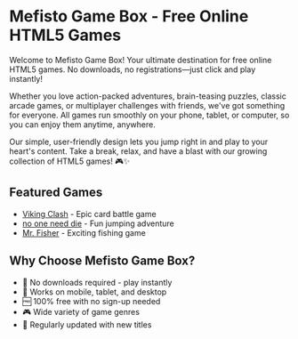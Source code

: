 # Mefisto Game Box - Free Online HTML5 Games

Welcome to Mefisto Game Box! Your ultimate destination for free online HTML5 games. No downloads, no registrations—just click and play instantly!

Whether you love action-packed adventures, brain-teasing puzzles, classic arcade games, or multiplayer challenges with friends, we've got something for everyone. All games run smoothly on your phone, tablet, or computer, so you can enjoy them anytime, anywhere.

Our simple, user-friendly design lets you jump right in and play to your heart's content. Take a break, relax, and have a blast with our growing collection of HTML5 games! 🎮✨

## Featured Games

- [Viking Clash](vikingClash.mdx) - Epic card battle game
- [no one need die](nooneneeddie.mdx) - Fun jumping adventure
- [Mr. Fisher](mrFisher.mdx) - Exciting fishing game

## Why Choose Mefisto Game Box?
- 🎯 No downloads required - play instantly
- 📱 Works on mobile, tablet, and desktop
- 🆓 100% free with no sign-up needed
- 🎮 Wide variety of game genres
- 🔄 Regularly updated with new titles